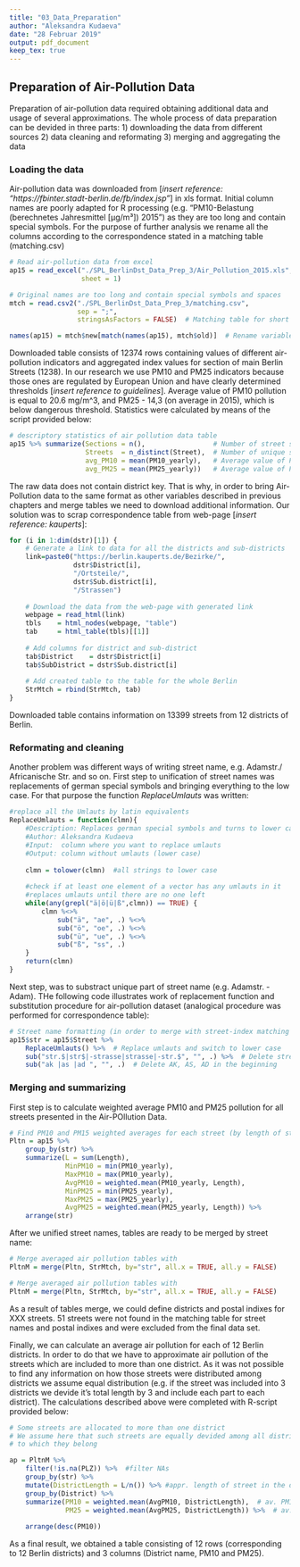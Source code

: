 ```yaml
---
title: "03_Data_Preparation"
author: "Aleksandra Kudaeva"
date: "28 Februar 2019"
output: pdf_document
keep_tex: true
---
```


## Preparation of Air-Pollution Data


Preparation of air-pollution data required obtaining additional data and usage of several approximations. The whole process of data preparation can be devided in three parts: 
1) downloading the data from different sources
2) data cleaning and reformating
3) merging and aggregating the data

### Loading the data 

Air-pollution data was downloaded from [*insert reference: "https://fbinter.stadt-berlin.de/fb/index.jsp"*] in xls format. Initial column names are poorly adapted for R processing (e.g. "PM10-Belastung (berechnetes Jahresmittel [µg/m³]) 2015") as they are too long and contain special symbols. For the purpose of further analysis we rename all the columns according to the correspondence stated in a matching table (matching.csv)

```r
# Read air-pollution data from excel
ap15 = read_excel("./SPL_BerlinDst_Data_Prep_3/Air_Pollution_2015.xls", 
                  sheet = 1)

# Original names are too long and contain special symbols and spaces
mtch = read.csv2("./SPL_BerlinDst_Data_Prep_3/matching.csv", 
                 sep = ";", 
                 stringsAsFactors = FALSE)  # Matching table for short names

names(ap15) = mtch$new[match(names(ap15), mtch$old)]  # Rename variables

```

Downloaded table consists of 12374 rows containing values of different air-pollution indicators and aggregated index values for section of main Berlin Streets (1238). In our research we use PM10 and PM25 indicators because those ones are regulated by European Union and have clearly determined thresholds [*insert reference to guidelines*]. Average value of PM10 pollution is equal to 20.6 mg/m^3, and PM25 - 14,3 (on average in 2015), which is below dangerous threshold. Statistics were calculated by means of the script provided below:  

```r
# descriptory statistics of air pollution data table
ap15 %>% summarize(Sections = n(),                 # Number of street sections
                   Streets  = n_distinct(Street),  # Number of unique streets
                   avg_PM10 = mean(PM10_yearly),   # Average value of PM10
                   avg_PM25 = mean(PM25_yearly))   # Average value of PM25

```

The raw data does not contain district key. That is why, in order to bring Air-Pollution data to the same format as other variables described in previous chapters and merge tables we need to download additional information. Our solution was to scrap correspondence table from web-page [*insert reference: kauperts*]: 

```r

for (i in 1:dim(dstr)[1]) {
    # Generate a link to data for all the districts and sub-districts
    link=paste0("https://berlin.kauperts.de/Bezirke/",
                dstr$District[i],
                "/Ortsteile/",
                dstr$Sub.district[i],
                "/Strassen")
    
    # Download the data from the web-page with generated link
    webpage = read_html(link)
    tbls    = html_nodes(webpage, "table")
    tab     = html_table(tbls)[[1]]
    
    # Add columns for district and sub-district
    tab$District    = dstr$District[i]
    tab$SubDistrict = dstr$Sub.district[i]
    
    # Add created table to the table for the whole Berlin
    StrMtch = rbind(StrMtch, tab)
}

```

Downloaded table contains information on 13399 streets from 12 districts of Berlin.

### Reformating and cleaning

Another problem was different ways of writing street name, e.g. Adamstr./ Africanische Str. and so on. First step to unification of street names was replacements of german special symbols and bringing everything to the low case. For that purpose the function *ReplaceUmlauts* was written: 


```r

#replace all the Umlauts by latin equivalents
ReplaceUmlauts = function(clmn){
    #Description: Replaces german special symbols and turns to lower case
    #Author: Aleksandra Kudaeva
    #Input:  column where you want to replace umlauts
    #Output: column without umlauts (lower case)
    
    clmn = tolower(clmn)  #all strings to lower case
    
    #check if at least one element of a vector has any umlauts in it
    #replaces umlauts until there are no one left
    while(any(grepl("ä|ö|ü|ß",clmn)) == TRUE) {
        clmn %<>% 
            sub("ä", "ae", .) %<>% 
            sub("ö", "oe", .) %<>% 
            sub("ü", "ue", .) %<>% 
            sub("ß", "ss", .)
    }
    return(clmn)
}

```


Next step, was to substract unique part of street name (e.g. Adamstr. - Adam). THe following code illustrates work of replacement function and substitution procedure for air-pollution dataset (analogical procedure was performed for correspondence table):

```r
# Street name formatting (in order to merge with street-index matching table)
ap15$str = ap15$Street %>%
    ReplaceUmlauts() %>%  # Replace umlauts and switch to lower case
    sub("str.$|str$|-strasse|strasse|-str.$", "", .) %>%  # Delete street ind.
    sub("ak |as |ad ", "", .)  # Delete AK, AS, AD in the beginning
```

### Merging and summarizing

First step is to calculate weighted average PM10 and PM25 pollution for all streets presented in the Air-POllution Data.

```r
# Find PM10 and PM15 weighted averages for each street (by length of str.section)
Pltn = ap15 %>% 
    group_by(str) %>%
    summarize(L = sum(Length),
              MinPM10 = min(PM10_yearly), 
              MaxPM10 = max(PM10_yearly),
              AvgPM10 = weighted.mean(PM10_yearly, Length),
              MinPM25 = min(PM25_yearly), 
              MaxPM25 = max(PM25_yearly),
              AvgPM25 = weighted.mean(PM25_yearly, Length)) %>%
    arrange(str)
```

After we unified street names, tables are ready to be merged by street name:
```r
# Merge averaged air pollution tables with 
PltnM = merge(Pltn, StrMtch, by="str", all.x = TRUE, all.y = FALSE)
```


```r
# Merge averaged air pollution tables with 
PltnM = merge(Pltn, StrMtch, by="str", all.x = TRUE, all.y = FALSE)
```

As a result of tables merge, we could define districts and postal indixes for XXX streets. 51 streets were not found in the matching table for street names and postal indixes and were excluded from the final data set.

Finally, we can calculate an average air pollution for each of 12 Berlin districts. In order to do that we have to approximate air pollution of the streets which are included to more than one district. As it was not possible to find any information on how those streets were distributed among districts we assume equal distribution (e.g. if the street was included into 3 districts we devide it's total length by 3 and include each part to each district). The calculations described above were completed with R-script provided below:

```r
# Some streets are allocated to more than one district
# We assume here that such streets are equally devided among all districts 
# to which they belong

ap = PltnM %>%
    filter(!is.na(PLZ)) %>%  #filter NAs
    group_by(str) %>%
    mutate(DistrictLength = L/n()) %>% #appr. length of street in the district
    group_by(District) %>%
    summarize(PM10 = weighted.mean(AvgPM10, DistrictLength),  # av. PM10
              PM25 = weighted.mean(AvgPM25, DistrictLength)) %>%  # av. PM25
              
    arrange(desc(PM10))
```

As a final result, we obtained a table consisting of 12 rows (corresponding to 12 Berlin districts) and 3 columns (District name, PM10 and PM25). 


